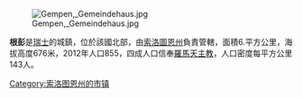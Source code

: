 [[Image:Gempen,_Gemeindehaus.jpg|right]]

'''根彭'''是[[瑞士|瑞士]]的城鎮，位於該國北部，由[[索洛圖恩州|索洛圖恩州]]負責管轄，面積6.平方公里，海拔高度676米，2012年人口855，四成人口信奉[[羅馬天主教|羅馬天主教]]，人口密度每平方公里143人。

{{Switzerland-geo-stub}}
[[Category:索洛图恩州的市镇|Category:索洛图恩州的市镇]]